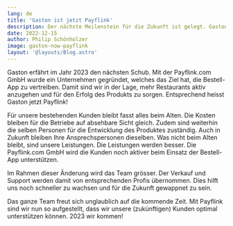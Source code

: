 ```yaml
---
lang: de
title: 'Gaston ist jetzt Payflink'
description: Der nächste Meilenstein für die Zukunft ist gelegt. Gaston wird besser, grösser und erhält einen neuen Namen.
date: 2022-12-15
author: Philip Schönholzer
image: gaston-now-payflink
layout: '@layouts/Blog.astro'
---
```


Gaston erfährt im Jahr 2023 den nächsten Schub. Mit der Payflink.com GmbH wurde ein Unternehmen gegründet, welches das Ziel hat, die Bestell-App zu vertreiben. Damit sind wir in der Lage, mehr Restaurants aktiv anzugehen und für den Erfolg des Produkts zu sorgen. Entsprechend heisst Gaston jetzt Payflink!

Für unsere bestehenden Kunden bleibt fasst alles beim Alten. Die Kosten bleiben für die Betriebe auf absehbare Sicht gleich. Zudem sind weiterhin die selben Personen für die Entwicklung des Produktes zuständig. Auch in Zukunft bleiben Ihre Ansprechspersonen dieselben. Was nicht beim Alten bleibt, sind unsere Leistungen. Die Leistungen werden besser. Die Payflink.com GmbH wird die Kunden noch aktiver beim Einsatz der Bestell-App unterstützen.

Im Rahmen dieser Änderung wird das Team grösser. Der Verkauf und Support werden damit von entsprechenden Profis übernommen. Dies hilft uns noch schneller zu wachsen und für die Zukunft gewappnet zu sein.

Das ganze Team freut sich unglaublich auf die kommende Zeit. Mit Payflink sind wir nun so aufgestellt, dass wir unsere (zukünftigen) Kunden optimal unterstützen können. 2023 wir kommen!
